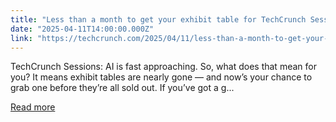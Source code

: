```yaml
---
title: "Less than a month to get your exhibit table for TechCrunch Sessions: AI"
date: "2025-04-11T14:00:00.000Z"
link: "https://techcrunch.com/2025/04/11/less-than-a-month-to-get-your-exhibit-table-for-techcrunch-sessions-ai/"
---
```


TechCrunch Sessions: AI is fast approaching. So, what does that mean for you? It means exhibit tables are nearly gone — and now’s your chance to grab one before they’re all sold out. If you’ve got a g...

[Read more](https://techcrunch.com/2025/04/11/less-than-a-month-to-get-your-exhibit-table-for-techcrunch-sessions-ai/)
